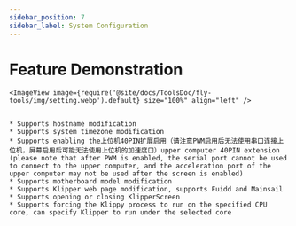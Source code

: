 ```yaml
---
sidebar_position: 7
sidebar_label: System Configuration
---
```






# Feature Demonstration

    <ImageView image={require('@site/docs/ToolsDoc/fly-tools/img/setting.webp').default} size="100%" align="left" />


    * Supports hostname modification
    * Supports system timezone modification
    * Supports enabling the上位机40PIN扩展启用（请注意PWM启用后无法使用串口连接上位机，屏幕启用后可能无法使用上位机的加速度口）upper computer 40PIN extension (please note that after PWM is enabled, the serial port cannot be used to connect to the upper computer, and the acceleration port of the upper computer may not be used after the screen is enabled)
    * Supports motherboard model modification
    * Supports Klipper web page modification, supports Fuidd and Mainsail
    * Supports opening or closing KlipperScreen
    * Supports forcing the Klippy process to run on the specified CPU core, can specify Klipper to run under the selected core